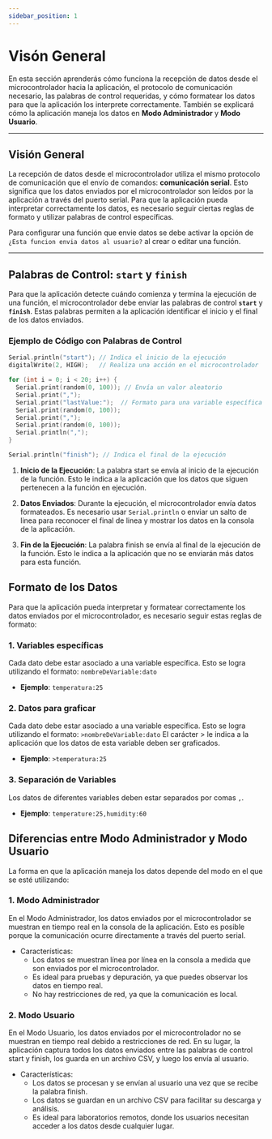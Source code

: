 ```yaml
---
sidebar_position: 1
---
```


# Visón General

En esta sección aprenderás cómo funciona la recepción de datos desde el microcontrolador hacia la aplicación, el protocolo de comunicación necesario, las palabras de control requeridas, y cómo formatear los datos para que la aplicación los interprete correctamente. También se explicará cómo la aplicación maneja los datos en **Modo Administrador** y **Modo Usuario**.

---

## Visión General

La recepción de datos desde el microcontrolador utiliza el mismo protocolo de comunicación que el envío de comandos: **comunicación serial**. Esto significa que los datos enviados por el microcontrolador son leídos por la aplicación a través del puerto serial. Para que la aplicación pueda interpretar correctamente los datos, es necesario seguir ciertas reglas de formato y utilizar palabras de control específicas.

Para configurar una función que envie datos se debe activar la opción de `¿Esta funcion envia datos al usuario?` al crear o editar una función.

---

## Palabras de Control: `start` y `finish`

Para que la aplicación detecte cuándo comienza y termina la ejecución de una función, el microcontrolador debe enviar las palabras de control **`start`** y **`finish`**. Estas palabras permiten a la aplicación identificar el inicio y el final de los datos enviados.

### Ejemplo de Código con Palabras de Control

```cpp
Serial.println("start"); // Indica el inicio de la ejecución
digitalWrite(2, HIGH);   // Realiza una acción en el microcontrolador

for (int i = 0; i < 20; i++) {
  Serial.print(random(0, 100)); // Envía un valor aleatorio
  Serial.print(",");
  Serial.print("lastValue:");  // Formato para una variable específica
  Serial.print(random(0, 100));
  Serial.print(",");
  Serial.print(random(0, 100));
  Serial.println(",");
}

Serial.println("finish"); // Indica el final de la ejecución

```

1. **Inicio de la Ejecución**: La palabra start se envía al inicio de la ejecución de la función. Esto le indica a la aplicación que los datos que siguen pertenecen a la función en ejecución.

2. **Datos Enviados**: Durante la ejecución, el microcontrolador envía datos formateados. Es necesario usar `Serial.println` o enviar un salto de linea para reconocer el final de linea y mostrar los datos en la consola de la aplicación.

3. **Fin de la Ejecución**: La palabra finish se envía al final de la ejecución de la función. Esto le indica a la aplicación que no se enviarán más datos para esta función.

## Formato de los Datos

Para que la aplicación pueda interpretar y formatear correctamente los datos enviados por el microcontrolador, es necesario seguir estas reglas de formato:

### 1. Variables específicas

Cada dato debe estar asociado a una variable específica. Esto se logra utilizando el formato:
`nombreDeVariable:dato`

- **Ejemplo**: `temperatura:25`

### 2. Datos para graficar

Cada dato debe estar asociado a una variable específica. Esto se logra utilizando el formato:
`>nombreDeVariable:dato`
El carácter > le indica a la aplicación que los datos de esta variable deben ser graficados.

- **Ejemplo**: `>temperatura:25`

### 3. Separación de Variables

Los datos de diferentes variables deben estar separados por comas `,`.

- **Ejemplo**: `temperature:25,humidity:60`

## Diferencias entre Modo Administrador y Modo Usuario

La forma en que la aplicación maneja los datos depende del modo en el que se esté utilizando:

### 1. Modo Administrador

En el Modo Administrador, los datos enviados por el microcontrolador se muestran en tiempo real en la consola de la aplicación. Esto es posible porque la comunicación ocurre directamente a través del puerto serial.

- Características:
  - Los datos se muestran línea por línea en la consola a medida que son enviados por el microcontrolador.
  - Es ideal para pruebas y depuración, ya que puedes observar los datos en tiempo real.
  - No hay restricciones de red, ya que la comunicación es local.

### 2. Modo Usuario

En el Modo Usuario, los datos enviados por el microcontrolador no se muestran en tiempo real debido a restricciones de red.
En su lugar, la aplicación captura todos los datos enviados entre las palabras de control start y finish, los guarda en un archivo CSV, y luego los envía al usuario.

- Características:
  - Los datos se procesan y se envían al usuario una vez que se recibe la palabra finish.
  - Los datos se guardan en un archivo CSV para facilitar su descarga y análisis.
  - Es ideal para laboratorios remotos, donde los usuarios necesitan acceder a los datos desde cualquier lugar.
